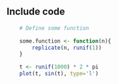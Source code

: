 
## Include code

```r
    # Define some function

    some.function <- function(n){
        replicate(n, runif(1))
    }
```

\blindmathpaper

```r
    t <- runif(1000) * 2 * pi
    plot(t, sin(t), type='l')
```

\blindmathpaper